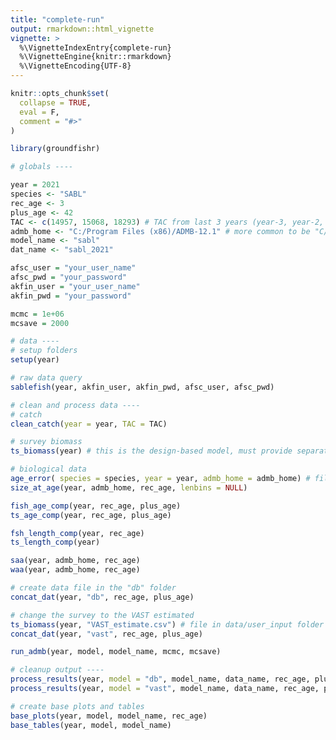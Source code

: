 ```yaml
---
title: "complete-run"
output: rmarkdown::html_vignette
vignette: >
  %\VignetteIndexEntry{complete-run}
  %\VignetteEngine{knitr::rmarkdown}
  %\VignetteEncoding{UTF-8}
---
```


```r
knitr::opts_chunk$set(
  collapse = TRUE,
  eval = F,
  comment = "#>"
)
```

```r
library(groundfishr)

# globals ----

year = 2021
species <- "SABL"
rec_age <- 3
plus_age <- 42
TAC <- c(14957, 15068, 18293) # TAC from last 3 years (year-3, year-2, year-1)
admb_home <- "C:/Program Files (x86)/ADMB-12.1" # more common to be "C/ADMB"
model_name <- "sabl"
dat_name <- "sabl_2021" 

afsc_user = "your_user_name"
afsc_pwd = "your_password"
akfin_user = "your_user_name"
akfin_pwd = "your_password"

mcmc = 1e+06
mcsave = 2000

# data ----
# setup folders 
setup(year)

# raw data query
sablefish(year, akfin_user, akfin_pwd, afsc_user, afsc_pwd)

# clean and process data ----
# catch
clean_catch(year = year, TAC = TAC)

# survey biomass 
ts_biomass(year) # this is the design-based model, must provide separate file for VAST output

# biological data 
age_error( species = species, year = year, admb_home = admb_home) # file in data/user_input folder
size_at_age(year, admb_home, rec_age, lenbins = NULL)

fish_age_comp(year, rec_age, plus_age)
ts_age_comp(year, rec_age, plus_age)

fsh_length_comp(year, rec_age)
ts_length_comp(year)

saa(year, admb_home, rec_age)
waa(year, admb_home, rec_age)

# create data file in the "db" folder
concat_dat(year, "db", rec_age, plus_age)

# change the survey to the VAST estimated
ts_biomass(year, "VAST_estimate.csv") # file in data/user_input folder
concat_dat(year, "vast", rec_age, plus_age)

run_admb(year, model, model_name, mcmc, mcsave)

# cleanup output ----
process_results(year, model = "db", model_name, data_name, rec_age, plus_age, mcmc = mcmc, mcsave = mcsave)
process_results(year, model = "vast", model_name, data_name, rec_age, plus_age, mcmc = mcmc, mcsave = mcsave)

# create base plots and tables
base_plots(year, model, model_name, rec_age)
base_tables(year, model, model_name)
```
